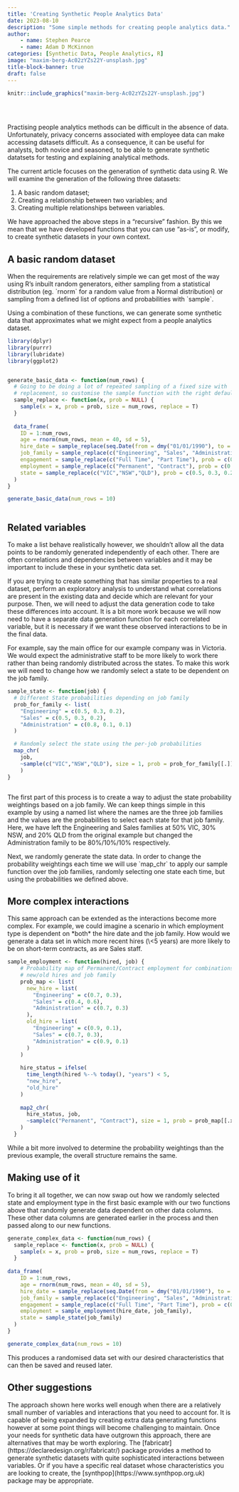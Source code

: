 ```yaml
---
title: 'Creating Synthetic People Analytics Data'
date: 2023-08-10
description: "Some simple methods for creating people analytics data."
author: 
    - name: Stephen Pearce
    - name: Adam D McKinnon
categories: [Synthetic Data, People Analytics, R]
image: "maxim-berg-Ac02zYZs22Y-unsplash.jpg"
title-block-banner: true
draft: false
---
```


```r
knitr::include_graphics("maxim-berg-Ac02zYZs22Y-unsplash.jpg")
  
```

<br>

Practising people analytics methods can be difficult in the absence of data. Unfortunately, privacy concerns associated with employee data can make accessing datasets difficult. As a consequence, it can be useful for analysts, both novice and seasoned, to be able to generate synthetic datatsets for testing and explaining analytical methods.

The current article focuses on the generation of synthetic data using R. We will examine the generation of the following three datasets:

1.  A basic random dataset;
2.  Creating a relationship between two variables; and
3.  Creating multiple relationships between variables.

We have approached the above steps in a "recursive" fashion. By this we mean that we have developed functions that you can use "as-is", or modify, to create synthetic datasets in your own context.

## A basic random dataset

When the requirements are relatively simple we can get most of the way using R's inbuilt random generators, either sampling from a statistical distribution (eg. \`rnorm\` for a random value from a Normal distribution) or sampling from a defined list of options and probabilities with \`sample\`.

Using a combination of these functions, we can generate some synthetic data that approximates what we might expect from a people analytics dataset.

```r

library(dplyr)
library(purrr)
library(lubridate)
library(ggplot2)


generate_basic_data <- function(num_rows) {
  # Going to be doing a lot of repeated sampling of a fixed size with 
  # replacement, so customise the sample function with the right defaults
  sample_replace <- function(x, prob = NULL) {
    sample(x = x, prob = prob, size = num_rows, replace = T)
  }
  
  data_frame(
    ID = 1:num_rows,
    age = rnorm(num_rows, mean = 40, sd = 5),
    hire_date = sample_replace(seq.Date(from = dmy("01/01/1990"), to = today(), by = "1 day")),
    job_family = sample_replace(c("Engineering", "Sales", "Administration"), prob = c(0.6,0.25, 0.15)),
    engagement = sample_replace(c("Full Time", "Part Time"), prob = c(0.9, 0.1)),
    employment = sample_replace(c("Permanent", "Contract"), prob = c(0.7,0.3)),
    state = sample_replace(c("VIC","NSW","QLD"), prob = c(0.5, 0.3, 0.2))
  )
}

generate_basic_data(num_rows = 10)



```

## Related variables

To make a list behave realistically however, we shouldn't allow all the data points to be randomly generated independently of each other. There are often correlations and dependencies between variables and it may be important to include these in your synthetic data set.

If you are trying to create something that has similar properties to a real dataset, perform an exploratory analysis to understand what correlations are present in the existing data and decide which are relevant for your purpose. Then, we will need to adjust the data generation code to take these differences into account. It is a bit more work because we will now need to have a separate data generation function for each correlated variable, but it is necessary if we want these observed interactions to be in the final data.

For example, say the main office for our example company was in Victoria. We would expect the administrative staff to be more likely to work there rather than being randomly distributed across the states. To make this work we will need to change how we randomly select a state to be dependent on the job family.

```r


sample_state <- function(job) {
  # Different State probabilities depending on job family
  prob_for_family <- list(
    "Engineering" = c(0.5, 0.3, 0.2),
    "Sales" = c(0.5, 0.3, 0.2),
    "Administration" = c(0.8, 0.1, 0.1)
  )

  # Randomly select the state using the per-job probabilities
  map_chr(
    job, 
    ~sample(c("VIC","NSW","QLD"), size = 1, prob = prob_for_family[[.]])
    )
}



```

The first part of this process is to create a way to adjust the state probability weightings based on a job family. We can keep things simple in this example by using a named list where the names are the three job families and the values are the probabilities to select each state for that job family. Here, we have left the Engineering and Sales families at 50% VIC, 30% NSW, and 20% QLD from the original example but changed the Administration family to be 80%/10%/10% respectively.

Next, we randomly generate the state data. In order to change the probability weightings each time we will use \`map_chr\` to apply our sample function over the job families, randomly selecting one state each time, but using the probabilities we defined above.

## More complex interactions

This same approach can be extended as the interactions become more complex. For example, we could imagine a scenario in which employment type is dependent on \*both\* the hire date and the job family. How would we generate a data set in which more recent hires (\\\<5 years) are more likely to be on short-term contracts, as are Sales staff.

```r


sample_employment <- function(hired, job) {
    # Probability map of Permanent/Contract employment for combinations of 
    # new/old hires and job family
    prob_map <- list(
      new_hire = list(
        "Engineering" = c(0.7, 0.3),
        "Sales" = c(0.4, 0.6),
        "Administration" = c(0.7, 0.3)
      ),
      old_hire = list(
        "Engineering" = c(0.9, 0.1),
        "Sales" = c(0.7, 0.3),
        "Administration" = c(0.9, 0.1)
      )
    )
 
    hire_status = ifelse(
      time_length(hired %--% today(), "years") < 5, 
      "new_hire", 
      "old_hire"
    )
    
    map2_chr(
      hire_status, job, 
      ~sample(c("Permanent", "Contract"), size = 1, prob = prob_map[[.x]][[.y]])
    )
  }


```

While a bit more involved to determine the probability weightings than the previous example, the overall structure remains the same.

## Making use of it

To bring it all together, we can now swap out how we randomly selected state and employment type in the first basic example with our two functions above that randomly generate data dependent on other data columns. These other data columns are generated earlier in the process and then passed along to our new functions.

```r


generate_complex_data <- function(num_rows) {
  sample_replace <- function(x, prob = NULL) {
    sample(x = x, prob = prob, size = num_rows, replace = T)
  }
  
data_frame(
    ID = 1:num_rows,
    age = rnorm(num_rows, mean = 40, sd = 5),
    hire_date = sample_replace(seq.Date(from = dmy("01/01/1990"), to = today(), by = "1 day")),
    job_family = sample_replace(c("Engineering", "Sales", "Administration"), prob = c(0.6,0.25, 0.15)),
    engagement = sample_replace(c("Full Time", "Part Time"), prob = c(0.9, 0.1)),
    employment = sample_employment(hire_date, job_family),
    state = sample_state(job_family) 
  )
}

generate_complex_data(num_rows = 10)


```

This produces a randomised data set with our desired characteristics that can then be saved and reused later.

## Other suggestions

The approach shown here works well enough when there are a relatively small number of variables and interactions that you need to account for. It is capable of being expanded by creating extra data generating functions however at some point things will become challenging to maintain. Once your needs for synthetic data have outgrown this approach, there are alternatives that may be worth exploring. The \[fabricatr\] (https://declaredesign.org/r/fabricatr/) package provides a method to generate synthetic datasets with quite sophisticated interactions between variables. Or if you have a specific real dataset whose characteristics you are looking to create, the \[synthpop\](https://www.synthpop.org.uk) package may be appropriate.
